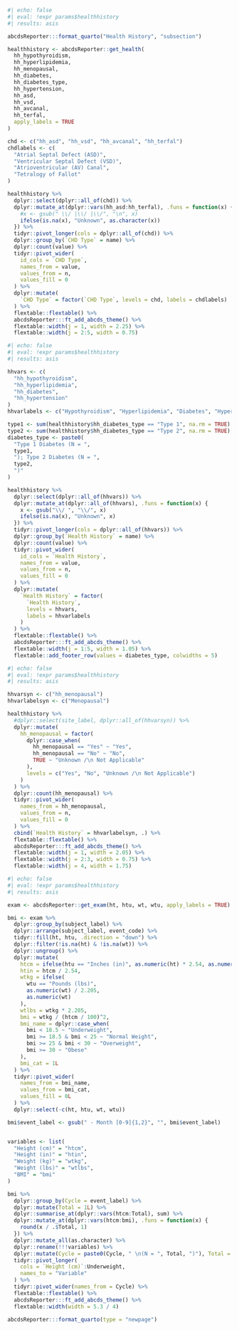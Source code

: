 ```r
#| echo: false
#| eval: !expr params$healthhistory
#| results: asis

abcdsReporter:::format_quarto("Health History", "subsection")

healthhistory <- abcdsReporter::get_health(
  hh_hypothyroidism,
  hh_hyperlipidemia,
  hh_menopausal,
  hh_diabetes,
  hh_diabetes_type,
  hh_hypertension,
  hh_asd,
  hh_vsd,
  hh_avcanal,
  hh_terfal,
  apply_labels = TRUE
)

chd <- c("hh_asd", "hh_vsd", "hh_avcanal", "hh_terfal")
chdlabels <- c(
  "Atrial Septal Defect (ASD)",
  "Ventricular Septal Defect (VSD)",
  "Atrioventricular (AV) Canal",
  "Tetralogy of Fallot"
)

healthhistory %>%
  dplyr::select(dplyr::all_of(chd)) %>%
  dplyr::mutate_at(dplyr::vars(hh_asd:hh_terfal), .funs = function(x) {
    #x <- gsub(" \\/ |\\/ |\\/", "\n", x)
    ifelse(is.na(x), "Unknown", as.character(x))
  }) %>%
  tidyr::pivot_longer(cols = dplyr::all_of(chd)) %>%
  dplyr::group_by(`CHD Type` = name) %>%
  dplyr::count(value) %>%
  tidyr::pivot_wider(
    id_cols = `CHD Type`,
    names_from = value,
    values_from = n,
    values_fill = 0
  ) %>%
  dplyr::mutate(
    `CHD Type` = factor(`CHD Type`, levels = chd, labels = chdlabels)
  ) %>%
  flextable::flextable() %>%
  abcdsReporter:::ft_add_abcds_theme() %>%
  flextable::width(j = 1, width = 2.25) %>%
  flextable::width(j = 2:5, width = 0.75)

```


```r
#| echo: false
#| eval: !expr params$healthhistory
#| results: asis

hhvars <- c(
  "hh_hypothyroidism",
  "hh_hyperlipidemia",
  "hh_diabetes",
  "hh_hypertension"
)
hhvarlabels <- c("Hypothyroidism", "Hyperlipidemia", "Diabetes", "Hypertension")

type1 <- sum(healthhistory$hh_diabetes_type == "Type 1", na.rm = TRUE)
type2 <- sum(healthhistory$hh_diabetes_type == "Type 2", na.rm = TRUE)
diabetes_type <- paste0(
  "Type 1 Diabetes (N = ",
  type1,
  "); Type 2 Diabetes (N = ",
  type2,
  ")"
)

healthhistory %>%
  dplyr::select(dplyr::all_of(hhvars)) %>%
  dplyr::mutate_at(dplyr::all_of(hhvars), .funs = function(x) {
    x <- gsub("\\/ ", "\\/", x)
    ifelse(is.na(x), "Unknown", x)
  }) %>%
  tidyr::pivot_longer(cols = dplyr::all_of(hhvars)) %>%
  dplyr::group_by(`Health History` = name) %>%
  dplyr::count(value) %>%
  tidyr::pivot_wider(
    id_cols = `Health History`,
    names_from = value,
    values_from = n,
    values_fill = 0
  ) %>%
  dplyr::mutate(
    `Health History` = factor(
      `Health History`,
      levels = hhvars,
      labels = hhvarlabels
    )
  ) %>%
  flextable::flextable() %>%
  abcdsReporter:::ft_add_abcds_theme() %>%
  flextable::width(j = 1:5, width = 1.05) %>%
  flextable::add_footer_row(values = diabetes_type, colwidths = 5)

```


```r
#| echo: false
#| eval: !expr params$healthhistory
#| results: asis

hhvarsyn <- c("hh_menopausal")
hhvarlabelsyn <- c("Menopausal")

healthhistory %>%
  #dplyr::select(site_label, dplyr::all_of(hhvarsyn)) %>%
  dplyr::mutate(
    hh_menopausal = factor(
      dplyr::case_when(
        hh_menopausal == "Yes" ~ "Yes",
        hh_menopausal == "No" ~ "No",
        TRUE ~ "Unknown /\n Not Applicable"
      ),
      levels = c("Yes", "No", "Unknown /\n Not Applicable")
    )
  ) %>%
  dplyr::count(hh_menopausal) %>%
  tidyr::pivot_wider(
    names_from = hh_menopausal,
    values_from = n,
    values_fill = 0
  ) %>%
  cbind(`Health History` = hhvarlabelsyn, .) %>%
  flextable::flextable() %>%
  abcdsReporter:::ft_add_abcds_theme() %>%
  flextable::width(j = 1, width = 2.05) %>%
  flextable::width(j = 2:3, width = 0.75) %>%
  flextable::width(j = 4, width = 1.75)

```


```r
#| echo: false
#| eval: !expr params$healthhistory
#| results: asis

exam <- abcdsReporter::get_exam(ht, htu, wt, wtu, apply_labels = TRUE)

bmi <- exam %>%
  dplyr::group_by(subject_label) %>%
  dplyr::arrange(subject_label, event_code) %>%
  tidyr::fill(ht, htu, .direction = "down") %>%
  dplyr::filter(!is.na(ht) & !is.na(wt)) %>%
  dplyr::ungroup() %>%
  dplyr::mutate(
    htcm = ifelse(htu == "Inches (in)", as.numeric(ht) * 2.54, as.numeric(ht)),
    htin = htcm / 2.54,
    wtkg = ifelse(
      wtu == "Pounds (lbs)",
      as.numeric(wt) / 2.205,
      as.numeric(wt)
    ),
    wtlbs = wtkg * 2.205,
    bmi = wtkg / (htcm / 100)^2,
    bmi_name = dplyr::case_when(
      bmi < 18.5 ~ "Underweight",
      bmi >= 18.5 & bmi < 25 ~ "Normal Weight",
      bmi >= 25 & bmi < 30 ~ "Overweight",
      bmi >= 30 ~ "Obese"
    ),
    bmi_cat = 1L
  ) %>%
  tidyr::pivot_wider(
    names_from = bmi_name,
    values_from = bmi_cat,
    values_fill = 0L
  ) %>%
  dplyr::select(-c(ht, htu, wt, wtu))

bmi$event_label <- gsub(" - Month [0-9]{1,2}", "", bmi$event_label)


variables <- list(
  "Height (cm)" = "htcm",
  "Height (in)" = "htin",
  "Weight (kg)" = "wtkg",
  "Weight (lbs)" = "wtlbs",
  "BMI" = "bmi"
)

bmi %>%
  dplyr::group_by(Cycle = event_label) %>%
  dplyr::mutate(Total = 1L) %>%
  dplyr::summarise_at(dplyr::vars(htcm:Total), sum) %>%
  dplyr::mutate_at(dplyr::vars(htcm:bmi), .funs = function(x) {
    round(x / .$Total, 1)
  }) %>%
  dplyr::mutate_all(as.character) %>%
  dplyr::rename(!!!variables) %>%
  dplyr::mutate(Cycle = paste0(Cycle, " \n(N = ", Total, ")"), Total = NULL) %>%
  tidyr::pivot_longer(
    cols = `Height (cm)`:Underweight,
    names_to = "Variable"
  ) %>%
  tidyr::pivot_wider(names_from = Cycle) %>%
  flextable::flextable() %>%
  abcdsReporter:::ft_add_abcds_theme() %>%
  flextable::width(width = 5.3 / 4)

abcdsReporter:::format_quarto(type = "newpage")

```


